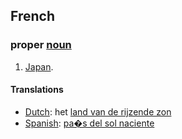 ==French==

===proper [[noun]]===
# [[Japan]].
====Translations====
*[[Dutch]]: het [[land van de rijzende zon]]
*[[Spanish]]: [[pa�s del sol naciente]]